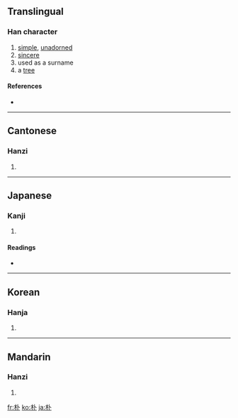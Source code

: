 {{also|樸}}
==Translingual==

===Han character===
{{Han char|rn=75|rad=木|as=02|sn=6|four=4390<sub>0</sub>|canj=木卜 (DY)|ids=⿰[[木]][[卜]]}}

# [[simple]], [[unadorned]]
# [[sincere]]
# used as a surname
# a [[tree]]

====References====
* {{Han ref|kx=0510.040|dkj=14428|dj=0894.030|hdz=21154.020|uh=6734|ud=26420|bh=A6B5|bd=42677}}

----

==Cantonese==

===Hanzi===
{{yue-hanzi|jyut=|y=piu4, pok3|tra=樸}}

# {{defn|Cantonese}}

----

==Japanese==

===Kanji===
{{ja-kanji|grade=c|rs=木02}}

# {{defn|Japanese}}

====Readings====
* {{ja-readings|on=[[ぼく]] (boku), [[ほく]] (hoku)|kun=[[ほお]] (hoo)}}

----

==Korean==

===Hanja===
{{ko-hanja|hangeul=박|eumhun=성, 후박나무, 순박하다|rv=bak|mr=pak|y=pak}}

# {{defn|Korean}}

----

==Mandarin==

===Hanzi===
{{cmn-hanzi|tra=樸|pin=[[pú]] ([[pu2]])|wg=p'u<sup>2</sup>}}

# {{defn|Mandarin}}

[[fr:朴]]
[[ko:朴]]
[[ja:朴]]